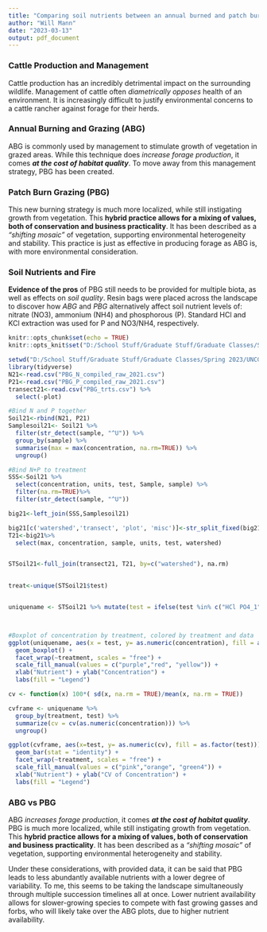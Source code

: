 ```yaml
---
title: "Comparing soil nutrients between an annual burned and patch burn grazing system"
author: "Will Mann"
date: "2023-03-13"
output: pdf_document
---
```

### Cattle Production and Management

Cattle production has an incredibly detrimental impact on the surrounding wildlife. Management of cattle often *diametrically opposes* health of an environment. It is increasingly difficult to justify environmental concerns to a cattle rancher against forage for their herds.

### Annual Burning and Grazing (ABG)

ABG is commonly used by management to stimulate growth of vegetation in grazed areas. While this technique does *increase forage production*, it comes ***at the cost of habitat quality***. To move away from this management strategy, PBG has been created.

### Patch Burn Grazing (PBG)

This new burning strategy is much more localized, while still instigating growth from vegetation. This **hybrid practice allows for a mixing of values, both of conservation and business practicality**. It has been described as a *"shifting mosaic"* of vegetation, supporting environmental heterogeneity and stability. This practice is just as effective in producing forage as ABG is, with more environmental consideration.

### Soil Nutrients and Fire
**Evidence of the pros** of PBG still needs to be provided for multiple biota, as well as effects on *soil quality*.
Resin bags were placed across the landscape to discover how *ABG* and *PBG* alternatively affect soil nutrient levels of: nitrate (NO3), ammonium (NH4) and phosphorous (P). Standard HCl and KCl extraction was used for P and NO3/NH4, respectively.

```r
knitr::opts_chunk$set(echo = TRUE)
knitr::opts_knit$set("D:/School Stuff/Graduate Stuff/Graduate Classes/Spring 2023/UNCG_DataWrangling" = '/tmp')

setwd("D:/School Stuff/Graduate Stuff/Graduate Classes/Spring 2023/UNCG_DataWrangling")
library(tidyverse)
N21<-read.csv("PBG_N_compiled_raw_2021.csv")
P21<-read.csv("PBG_P_compiled_raw_2021.csv")
transect21<-read.csv("PBG_trts.csv") %>%
  select(-plot)
```

```r
#Bind N and P together
Soil21<-rbind(N21, P21)
Samplesoil21<- Soil21 %>%
  filter(str_detect(sample, "^U")) %>%
  group_by(sample) %>%
  summarise(max = max(concentration, na.rm=TRUE)) %>%
  ungroup()
```

```r
#Bind N+P to treatment
SSS<-Soil21 %>%
  select(concentration, units, test, Sample, sample) %>%
  filter(na.rm=TRUE)%>%
  filter(str_detect(sample, "^U"))

big21<-left_join(SSS,Samplesoil21)

big21[c('watershed','transect', 'plot', 'misc')]<-str_split_fixed(big21$Sample, '-', 4)
T21<-big21%>%
  select(max, concentration, sample, units, test, watershed)


STSoil21<-full_join(transect21, T21, by=c("watershed"), na.rm)
 
```

```r
treat<-unique(STSoil21$test)


uniquename <- STSoil21 %>% mutate(test = ifelse(test %in% c("HCl PO4_1","KCl Ammonia 10","KCL NO3_NO2 2"), c("Phosphorous","Ammonia","Nitrate"), test))



#Boxplot of concentration by treatment, colored by treatment and data
ggplot(uniquename, aes(x = test, y= as.numeric(concentration), fill = as.factor(test))) +
  geom_boxplot() +
  facet_wrap(~treatment, scales = "free") +
  scale_fill_manual(values = c("purple","red", "yellow")) +
  xlab("Nutrient") + ylab("Concentration") +
  labs(fill = "Legend")

```


```r
cv <- function(x) 100*( sd(x, na.rm = TRUE)/mean(x, na.rm = TRUE))

cvframe <- uniquename %>%
  group_by(treatment, test) %>%
  summarize(cv = cv(as.numeric(concentration))) %>%
  ungroup()

ggplot(cvframe, aes(x=test, y= as.numeric(cv), fill = as.factor(test))) +
  geom_bar(stat = "identity") +
  facet_wrap(~treatment, scales = "free") +
  scale_fill_manual(values = c("pink","orange", "green4")) +
  xlab("Nutrient") + ylab("CV of Concentration") +
  labs(fill = "Legend")

```
### ABG vs PBG

ABG *increases forage production*, it comes ***at the cost of habitat quality***. PBG is much more localized, while still instigating growth from vegetation. This **hybrid practice allows for a mixing of values, both of conservation and business practicality**. It has been described as a *"shifting mosaic"* of vegetation, supporting environmental heterogeneity and stability.

Under these considerations, with provided data, it can be said that PBG leads to less abundantly available nutrients with a lower degree of variability. To me, this seems to be taking the landscape simultaneously through multiple succession timelines all at once. Lower nutrient availability allows for slower-growing species to compete with fast growing gasses and forbs, who will likely take over the ABG plots, due to higher nutrient availability.



